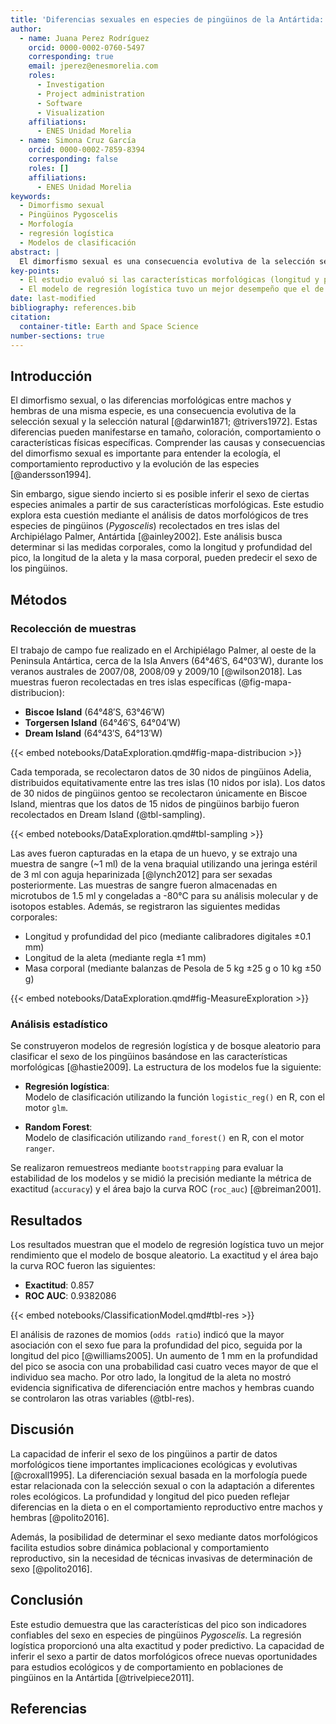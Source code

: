```yaml
---
title: 'Diferencias sexuales en especies de pingüinos de la Antártida: un análisis basado en características morfológicas'
author:
  - name: Juana Perez Rodríguez
    orcid: 0000-0002-0760-5497
    corresponding: true
    email: jperez@enesmorelia.com
    roles:
      - Investigation
      - Project administration
      - Software
      - Visualization
    affiliations:
      - ENES Unidad Morelia
  - name: Simona Cruz García
    orcid: 0000-0002-7859-8394
    corresponding: false
    roles: []
    affiliations:
      - ENES Unidad Morelia
keywords:
  - Dimorfismo sexual
  - Pingüinos Pygoscelis
  - Morfología
  - regresión logística
  - Modelos de clasificación
abstract: |
  El dimorfismo sexual es una consecuencia evolutiva de la selección sexual y natural, manifestándose en diferencias morfológicas entre machos y hembras de una misma especie [@darwin1871]. En este estudio, se evaluó si las características morfológicas pueden predecir el sexo de tres especies de pingüinos (*Pygoscelis*) en el Archipiélago Palmer, Antártida. Se analizaron datos de longitud y profundidad del pico, longitud de la aleta y masa corporal mediante modelos de regresión logística y bosque aleatorio [@hastie2009]. La regresión logística tuvo un mejor rendimiento, con una exactitud de 0.857 y un área bajo la curva ROC de 0.938. La profundidad del pico fue el mejor predictor del sexo, con un aumento de 1 mm asociado con una probabilidad casi cuatro veces mayor de que el individuo sea macho [@williams2005]. Este estudio demuestra que las características del pico son indicadores confiables del sexo en pingüinos *Pygoscelis*, facilitando estudios ecológicos y de comportamiento en estas especies.
key-points:
  - El estudio evaluó si las características morfológicas (longitud y profundidad del pico, longitud de la aleta y masa corporal) pueden predecir el sexo de tres especies de pingüinos Pygoscelis en el Archipiélago Palmer, encontrando que la profundidad del pico fue el mejor predictor.
  - El modelo de regresión logística tuvo un mejor desempeño que el de bosque aleatorio, con una exactitud de 0.857 y un área bajo la curva ROC de 0.938, lo que permite inferir el sexo de manera confiable mediante datos morfológicos.
date: last-modified
bibliography: references.bib
citation:
  container-title: Earth and Space Science
number-sections: true
---
```


## Introducción

El dimorfismo sexual, o las diferencias morfológicas entre machos y hembras de una misma especie, es una consecuencia evolutiva de la selección sexual y la selección natural [@darwin1871; @trivers1972]. Estas diferencias pueden manifestarse en tamaño, coloración, comportamiento o características físicas específicas. Comprender las causas y consecuencias del dimorfismo sexual es importante para entender la ecología, el comportamiento reproductivo y la evolución de las especies \[@andersson1994\].

Sin embargo, sigue siendo incierto si es posible inferir el sexo de ciertas especies animales a partir de sus características morfológicas. Este estudio explora esta cuestión mediante el análisis de datos morfológicos de tres especies de pingüinos (*Pygoscelis*) recolectados en tres islas del Archipiélago Palmer, Antártida [@ainley2002]. Este análisis busca determinar si las medidas corporales, como la longitud y profundidad del pico, la longitud de la aleta y la masa corporal, pueden predecir el sexo de los pingüinos.

## Métodos

### Recolección de muestras

El trabajo de campo fue realizado en el Archipiélago Palmer, al oeste de la Peninsula Antártica, cerca de la Isla Anvers (64°46′S, 64°03′W), durante los veranos australes de 2007/08, 2008/09 y 2009/10 [@wilson2018]. Las muestras fueron recolectadas en tres islas específicas (@fig-mapa-distribucion):

-   **Biscoe Island** (64°48′S, 63°46′W)\
-   **Torgersen Island** (64°46′S, 64°04′W)\
-   **Dream Island** (64°43′S, 64°13′W)

{{< embed notebooks/DataExploration.qmd#fig-mapa-distribucion >}}

Cada temporada, se recolectaron datos de 30 nidos de pingüinos Adelia, distribuidos equitativamente entre las tres islas (10 nidos por isla). Los datos de 30 nidos de pingüinos gentoo se recolectaron únicamente en Biscoe Island, mientras que los datos de 15 nidos de pingüinos barbijo fueron recolectados en Dream Island (@tbl-sampling).

{{< embed notebooks/DataExploration.qmd#tbl-sampling >}}

Las aves fueron capturadas en la etapa de un huevo, y se extrajo una muestra de sangre (\~1 ml) de la vena braquial utilizando una jeringa estéril de 3 ml con aguja heparinizada [@lynch2012] para ser sexadas posteriormente. Las muestras de sangre fueron almacenadas en microtubos de 1.5 ml y congeladas a -80°C para su análisis molecular y de isotopos estables. Además, se registraron las siguientes medidas corporales:

-   Longitud y profundidad del pico (mediante calibradores digitales ±0.1 mm)\
-   Longitud de la aleta (mediante regla ±1 mm)\
-   Masa corporal (mediante balanzas de Pesola de 5 kg ±25 g o 10 kg ±50 g)

{{< embed notebooks/DataExploration.qmd#fig-MeasureExploration >}}

### Análisis estadístico

Se construyeron modelos de regresión logística y de bosque aleatorio para clasificar el sexo de los pingüinos basándose en las características morfológicas [@hastie2009]. La estructura de los modelos fue la siguiente:

-   **Regresión logística**:\
    Modelo de clasificación utilizando la función `logistic_reg()` en R, con el motor `glm`.

-   **Random Forest**:\
    Modelo de clasificación utilizando `rand_forest()` en R, con el motor `ranger`.

Se realizaron remuestreos mediante `bootstrapping` para evaluar la estabilidad de los modelos y se midió la precisión mediante la métrica de exactitud (`accuracy`) y el área bajo la curva ROC (`roc_auc`) [@breiman2001].

## Resultados

Los resultados muestran que el modelo de regresión logística tuvo un mejor rendimiento que el modelo de bosque aleatorio. La exactitud y el área bajo la curva ROC fueron las siguientes:

-   **Exactitud**: 0.857\
-   **ROC AUC**: 0.9382086

{{< embed notebooks/ClassificationModel.qmd#tbl-res >}}

El análisis de razones de momios (`odds ratio`) indicó que la mayor asociación con el sexo fue para la profundidad del pico, seguida por la longitud del pico [@williams2005]. Un aumento de 1 mm en la profundidad del pico se asocia con una probabilidad casi cuatro veces mayor de que el individuo sea macho. Por otro lado, la longitud de la aleta no mostró evidencia significativa de diferenciación entre machos y hembras cuando se controlaron las otras variables (@tbl-res).

## Discusión

La capacidad de inferir el sexo de los pingüinos a partir de datos morfológicos tiene importantes implicaciones ecológicas y evolutivas [@croxall1995]. La diferenciación sexual basada en la morfología puede estar relacionada con la selección sexual o con la adaptación a diferentes roles ecológicos. La profundidad y longitud del pico pueden reflejar diferencias en la dieta o en el comportamiento reproductivo entre machos y hembras [@polito2016].

Además, la posibilidad de determinar el sexo mediante datos morfológicos facilita estudios sobre dinámica poblacional y comportamiento reproductivo, sin la necesidad de técnicas invasivas de determinación de sexo [@polito2016].

## Conclusión

Este estudio demuestra que las características del pico son indicadores confiables del sexo en especies de pingüinos *Pygoscelis*. La regresión logística proporcionó una alta exactitud y poder predictivo. La capacidad de inferir el sexo a partir de datos morfológicos ofrece nuevas oportunidades para estudios ecológicos y de comportamiento en poblaciones de pingüinos en la Antártida [@trivelpiece2011].

## Referencias
